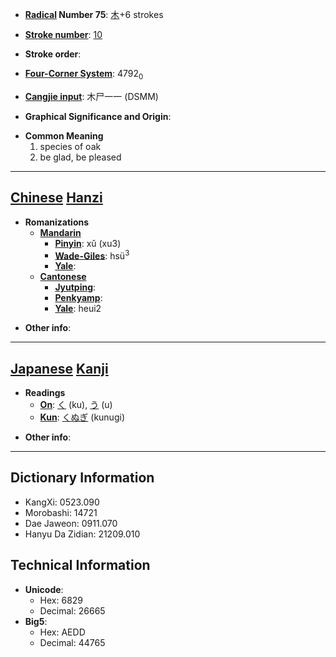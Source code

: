 * '''[[Wiktionary:Chinese radical index| Radical]] Number 75''': [[Wiktionary:Chinese radical index 木|木]]+6 strokes

* '''[[Wiktionary:Chinese total strokes index|Stroke number]]''': [[Wiktionary:Chinese total strokes index 10|10]]

* '''Stroke order''': 

* '''[[Wiktionary:Chinese four corner index|Four-Corner System]]''': 4792<sub>0</sub>

* '''[[Wiktionary:Chinese Cangjie index|Cangjie input]]''': 木尸一一 (DSMM)

* '''Graphical Significance and Origin''': 

* '''Common Meaning'''
*#species of oak
*# be glad, be pleased


----

== [[Chinese]] [[Hanzi]] ==

* '''Romanizations'''
** '''[[Mandarin]]'''
*** '''[[Pinyin]]''': xǔ (xu3)
*** '''[[Wade-Giles]]''': hsü<sup>3</sup>
*** '''[[Yale]]''': 
** '''[[Cantonese]]'''
*** '''[[Jyutping]]''':
*** '''[[Penkyamp]]''': 
*** '''[[Yale]]''': heui2

* '''Other info''': 

----

== [[Japanese]] [[Kanji]] ==

* '''Readings'''
** '''[[On]]''': [[く]] (ku), [[う]] (u)
** '''[[Kun]]''': [[くぬぎ]] (kunugi)

* '''Other info''':  

----

== Dictionary Information ==

* KangXi: 0523.090
* Morobashi: 14721
* Dae Jaweon: 0911.070
* Hanyu Da Zidian: 21209.010

== Technical Information ==

* '''Unicode''':
** Hex: 6829
** Decimal: 26665
* '''Big5''':
** Hex: AEDD
** Decimal: 44765